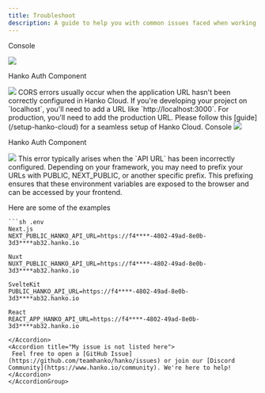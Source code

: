 ```yaml
---
title: Troubleshoot
description: A guide to help you with common issues faced when working with Hanko Cloud
---
```


<AccordionGroup>
  <Accordion title="CORS error">

Console

<Frame>
  <img src="/images/troubleshoot/cors.png" style={{ borderRadius: "0.5rem" }} />
</Frame>

Hanko Auth Component

<Frame>
  <img src="/images/troubleshoot/technical-error.png" style={{ borderRadius: "0.5rem" }} />
</Frame>
    CORS errors usually occur when the application URL hasn't been correctly configured in Hanko Cloud. If you're developing your project on `localhost`, you'll need to add a URL like `http://localhost:3000`. For production, you'll need to add the production URL. Please follow this [guide](/setup-hanko-cloud) for a seamless setup of Hanko Cloud.

  </Accordion>

  <Accordion title="404 (Not Found)">
  Console
  <Frame>
    <img src="/images/troubleshoot/404-error.png" style={{ borderRadius: "0.5rem" }} />
  </Frame>

  Hanko Auth Component
  <Frame>
    <img src="/images/troubleshoot/technical-error.png" style={{ borderRadius: "0.5rem" }} />
  </Frame>
    This error typically arises when the `API URL` has been incorrectly configured. Depending on your framework, you may need to prefix your URLs with PUBLIC, NEXT_PUBLIC, or another specific prefix. This prefixing ensures that these environment variables are exposed to the browser and can be accessed by your frontend.
   
   Here are some of the examples 

    ```sh .env
    Next.js
    NEXT_PUBLIC_HANKO_API_URL=https://f4****-4802-49ad-8e0b-3d3****ab32.hanko.io

    Nuxt
    NUXT_PUBLIC_HANKO_API_URL=https://f4****-4802-49ad-8e0b-3d3****ab32.hanko.io
    
    SvelteKit
    PUBLIC_HANKO_API_URL=https://f4****-4802-49ad-8e0b-3d3****ab32.hanko.io
    
    React
    REACT_APP_HANKO_API_URL=https://f4****-4802-49ad-8e0b-3d3****ab32.hanko.io
  ```
  </Accordion>
  <Accordion title="My issue is not listed here">
   Feel free to open a [GitHub Issue](https://github.com/teamhanko/hanko/issues) or join our [Discord Community](https://www.hanko.io/community). We're here to help! 
  </Accordion>
</AccordionGroup>
